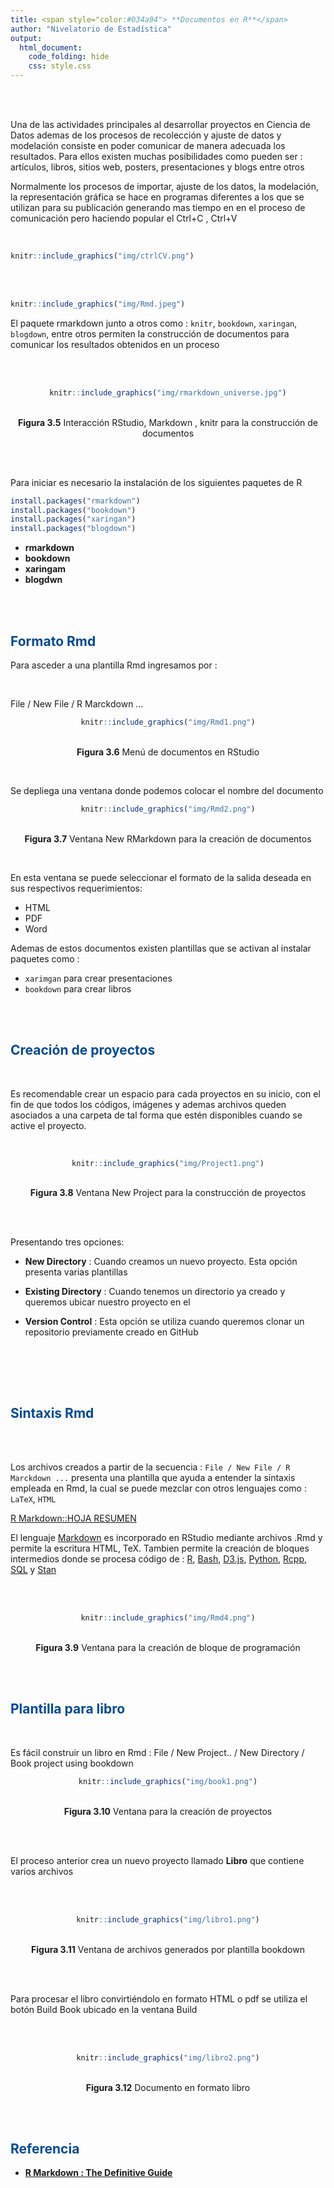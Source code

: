 ```yaml
---
title: <span style="color:#034a94"> **Documentos en R**</span>
author: "Nivelatorio de Estadística"
output:
  html_document:
    code_folding: hide
    css: style.css
---
```


<br/><br/>

Una de las actividades principales al desarrollar proyectos en Ciencia de Datos ademas de los procesos de recolección y ajuste de datos y modelación consiste en poder comunicar de manera adecuada los resultados. Para ellos existen muchas posibilidades como pueden ser : artículos, libros, sitios web, posters, presentaciones y blogs entre otros 

Normalmente los procesos de importar, ajuste de los datos, la modelación, la representación gráfica se hace en programas diferentes a los que se utilizan para su publicación generando mas tiempo en en el proceso de comunicación pero haciendo popular el Ctrl+C , Ctrl+V

<br/>

```r
knitr::include_graphics("img/ctrlCV.png")
```
  

<br/><br/>

<div class="row">
  <div class="col-sm-2">
  

```r
knitr::include_graphics("img/Rmd.jpeg")
```
</div>
<div class="col-sm-10">

El paquete rmarkdown junto a otros como : `knitr`, `bookdown`, `xaringan`, `blogdown`, entre otros permiten la construcción de documentos para comunicar los resultados obtenidos en un proceso 

</div>
</div>



<br/><br/>

<center>
```r
knitr::include_graphics("img/rmarkdown_universe.jpg")
```
<br/>
**Figura 3.5**  Interacción RStudio, Markdown , knitr para la construcción de documentos 
</center>

<br/><br/>

Para iniciar es necesario la instalación de los siguientes paquetes de R


```r
install.packages("rmarkdown")
install.packages("bookdown")
install.packages("xaringan")
install.packages("blogdown")
```



* **rmarkdown**
* **bookdown**
* **xaringam**
* **blogdwn**

<br/><br/>



## <span style="color:#034a94">**Formato Rmd**</span>

Para asceder a una plantilla Rmd ingresamos por :

<br/>

File / New File / R Marckdown ...

<center>
```r
knitr::include_graphics("img/Rmd1.png")
```
<br/>
**Figura 3.6** Menú de documentos en RStudio
</center>

<br/>

Se depliega una ventana donde podemos colocar el nombre del documento 

<center>
```r
knitr::include_graphics("img/Rmd2.png")
```
<br/>
**Figura 3.7** Ventana New RMarkdown para la creación de documentos
</center>
<br/>

En esta ventana se puede seleccionar el formato de la salida deseada en sus respectivos requerimientos:

+ HTML 
+ PDF  
+ Word 

Ademas de estos documentos existen plantillas que se activan al instalar paquetes como :

* `xarimgan` para crear presentaciones
* `bookdown` para crear libros


<br/><br/>

## <span style="color:#034a94">**Creación de proyectos**</span>

<br/>

Es recomendable crear un espacio para cada proyectos en su inicio,  con el fin de que todos los códigos, imágenes y ademas archivos queden asociados a una carpeta de tal forma que estén disponibles cuando se active el proyecto. 

<br/>

<center>
```r
knitr::include_graphics("img/Project1.png")
```
<br/>
**Figura 3.8** Ventana New Project para la construcción de proyectos 
</center>


<br><br/>

Presentando tres opciones:

* **New Directory** : Cuando creamos un nuevo proyecto. Esta opción presenta varias plantillas 

* **Existing Directory** : Cuando tenemos un directorio ya creado y queremos ubicar nuestro proyecto en el

* **Version Control** : Esta opción se utiliza cuando queremos clonar un repositorio previamente creado en GitHub

<br/><br/>



<br/>

## <span style="color:#034a94">**Sintaxis Rmd**</span>

<br/><br/>

Los archivos creados a partir de la secuencia : `File / New File / R Marckdown ...` presenta una plantilla que ayuda a entender la sintaxis empleada en Rmd, la cual se puede mezclar con otros lenguajes como : `LaTeX`, `HTML`

[R Markdown::HOJA RESUMEN](https://rmarkdown.rstudio.com/lesson-15.HTML)

El lenguaje [Markdown](https://en.wikipedia.org/wiki/Markdown) es incorporado en RStudio mediante archivos .Rmd  y permite la escritura HTML, TeX. Tambien permite la creación de bloques intermedios donde se procesa código de : [R](https://www.r-project.org/), [Bash](https://es.wikipedia.org/wiki/Bash), [D3.js](https://en.wikipedia.org/wiki/D3.js), [Python](https://www.python.org/), [Rcpp](https://www.rcpp.org/),
[SQL](https://es.wikipedia.org/wiki/SQL) y [Stan](https://mc-stan.org/)

<br/><br/>

<center>
```r
knitr::include_graphics("img/Rmd4.png")
```
<br/>
**Figura 3.9** Ventana para la creación de bloque de programación
</center>

<br/><br/>



## <span style="color:#034a94">**Plantilla para libro**</span>

<br/>

Es fácil construir un libro en Rmd : File / New Project.. / New Directory /  Book project using bookdown

<center>
```r
knitr::include_graphics("img/book1.png")
```
<br/>
**Figura 3.10** Ventana para la creación de proyectos
</center>

<br/><br/>

El proceso anterior crea un nuevo proyecto llamado **Libro** que contiene varios archivos

<br/><br/>


<center>
```r
knitr::include_graphics("img/libro1.png")
```
<br/>
**Figura 3.11** Ventana de archivos generados por plantilla bookdown
</center>

<br/><br/>

Para procesar el libro convirtiéndolo en formato HTML o pdf se utiliza el botón Build Book ubicado en la ventana Build

<br/><br/>

<center>
```r
knitr::include_graphics("img/libro2.png")
```
<br/>
**Figura 3.12** Documento en formato libro 
</center>




<br/><br/>

## <span style="color:#034a94">**Referencia**</span>

* [**R Markdown : The Definitive Guide**](https://bookdown.org/yihui/rmarkdown/)

